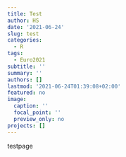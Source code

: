 ```yaml
---
title: Test
author: HS
date: '2021-06-24'
slug: test
categories:
  - R
tags:
  - Euro2021
subtitle: ''
summary: ''
authors: []
lastmod: '2021-06-24T01:39:08+02:00'
featured: no
image:
  caption: ''
  focal_point: ''
  preview_only: no
projects: []
---
```


testpage